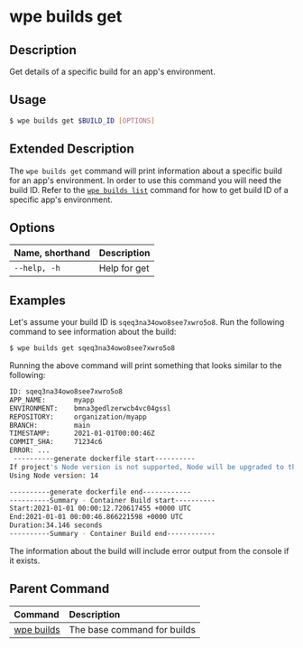 # wpe builds get

## Description

Get details of a specific build for an app's environment.

## Usage

```bash
$ wpe builds get $BUILD_ID [OPTIONS]
```

## Extended Description

The `wpe builds get` command will print information about a specific build for an app's environment. In order to use this command you will need the build ID. Refer to the [`wpe builds list`](./list) command for how to get build ID of a specific app's environment.

## Options

| Name, shorthand | Description  |
| :-------------- | :----------- |
| `--help, -h`    | Help for get |

## Examples

Let's assume your build ID is `sqeq3na34owo8see7xwro5o8`. Run the following command to see information about the build:

```bash
$ wpe builds get sqeq3na34owo8see7xwro5o8
```

Running the above command will print something that looks similar to the following:

```bash
ID: sqeq3na34owo8see7xwro5o8
APP_NAME:       myapp
ENVIRONMENT:    bmna3gedlzerwcb4vc04gssl
REPOSITORY:     organization/myapp
BRANCH:         main
TIMESTAMP:      2021-01-01T00:00:46Z
COMMIT_SHA:     71234c6
ERROR: ...
 ----------generate dockerfile start----------
If project's Node version is not supported, Node will be upgraded to the project's closest supported version.
Using Node version: 14

----------generate dockerfile end------------
----------Summary - Container Build start----------
Start:2021-01-01 00:00:12.720617455 +0000 UTC
End:2021-01-01 00:00:46.866221598 +0000 UTC
Duration:34.146 seconds
----------Summary - Container Build end------------
```

The information about the build will include error output from the console if it exists.

## Parent Command

| Command                 | Description                 |
| :---------------------- | :-------------------------- |
| [wpe builds](../builds) | The base command for builds |
